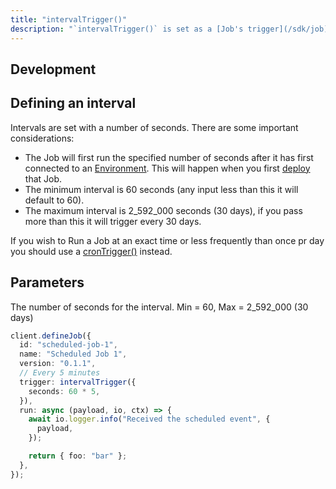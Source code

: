 ```yaml
---
title: "intervalTrigger()"
description: "`intervalTrigger()` is set as a [Job's trigger](/sdk/job) to trigger a Job at a recurring interval."
---
```


## Development

<Snippet file="scheduled-dev-warning.mdx" />

## Defining an interval

Intervals are set with a number of seconds. There are some important considerations:

- The Job will first run the specified number of seconds after it has first connected to an [Environment](/documentation/concepts/environments-endpoints). This will happen when you first [deploy](/documentation/guides/deployment) that Job.
- The minimum interval is 60 seconds (any input less than this it will default to 60).
- The maximum interval is 2_592_000 seconds (30 days), if you pass more than this it will trigger every 30 days.

If you wish to Run a Job at an exact time or less frequently than once pr day you should use a [cronTrigger()](/sdk/crontrigger) instead.

## Parameters

<ResponseField name="options" type="object" required>
  <Expandable title="options" defaultOpen>
    <ResponseField name="seconds" type="number" required>
      The number of seconds for the interval. Min = 60, Max = 2_592_000 (30 days)
    </ResponseField>
  </Expandable>
</ResponseField>

<RequestExample>

```typescript Every 5 minutes
client.defineJob({
  id: "scheduled-job-1",
  name: "Scheduled Job 1",
  version: "0.1.1",
  // Every 5 minutes
  trigger: intervalTrigger({
    seconds: 60 * 5,
  }),
  run: async (payload, io, ctx) => {
    await io.logger.info("Received the scheduled event", {
      payload,
    });

    return { foo: "bar" };
  },
});
```

</RequestExample>
